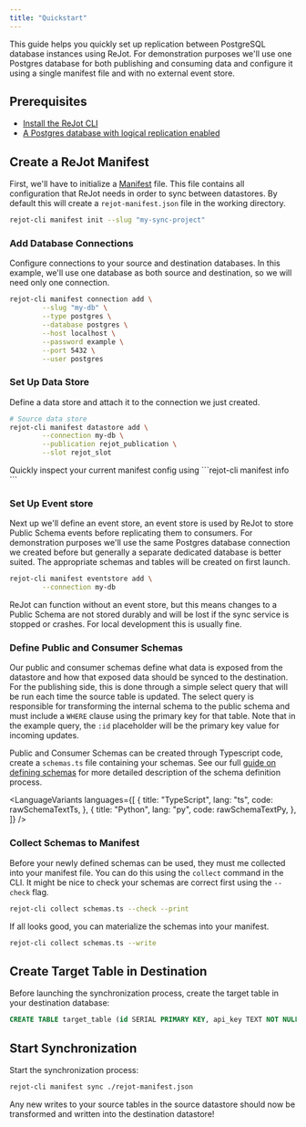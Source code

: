 ```yaml
---
title: "Quickstart"
---
```



This guide helps you quickly set up replication between PostgreSQL database instances using ReJot.
For demonstration purposes we'll use one Postgres database for both publishing and consuming data
and configure it using a single manifest file and with no external event store.

## Prerequisites

- [Install the ReJot CLI](/docs/start/install)
- [A Postgres database with logical replication enabled](/docs/guides/setup-postgres)

## Create a ReJot Manifest

First, we'll have to initialize a [Manifest](/docs/spec/manifest) file. This file contains all
configuration that ReJot needs in order to sync between datastores. By default this will create a
`rejot-manifest.json` file in the working directory.

```bash
rejot-cli manifest init --slug "my-sync-project"
```

### Add Database Connections

Configure connections to your source and destination databases. In this example, we'll use one
database as both source and destination, so we will need only one connection.

```bash
rejot-cli manifest connection add \
        --slug "my-db" \
        --type postgres \
        --database postgres \
        --host localhost \
        --password example \
        --port 5432 \
        --user postgres
```

### Set Up Data Store

Define a data store and attach it to the connection we just created.

```bash
# Source data store
rejot-cli manifest datastore add \
        --connection my-db \
        --publication rejot_publication \
        --slot rejot_slot
```

<Notice type="TIP">
  Quickly inspect your current manifest config using ```rejot-cli manifest info ```
</Notice>

### Set Up Event store

Next up we'll define an event store, an event store is used by ReJot to store Public Schema events
before replicating them to consumers. For demonstration purposes we'll use the same Postgres
database connection we created before but generally a separate dedicated database is better suited.
The appropriate schemas and tables will be created on first launch.

```bash
rejot-cli manifest eventstore add \
        --connection my-db
```

<Notice type="NOTE">
  ReJot can function without an event store, but this means changes to a Public Schema are not
  stored durably and will be lost if the sync service is stopped or crashes. For local development
  this is usually fine.
</Notice>

### Define Public and Consumer Schemas

Our public and consumer schemas define what data is exposed from the datastore and how that exposed
data should be synced to the destination. For the publishing side, this is done through a simple
select query that will be run each time the source table is updated. The select query is responsible
for transforming the internal schema to the public schema and must include a `WHERE` clause using
the primary key for that table. Note that in the example query, the `:id` placeholder will be the
primary key value for incoming updates.

Public and Consumer Schemas can be created through Typescript code, create a `schemas.ts` file
containing your schemas. See our full [guide on defining schemas](/docs/guides/defining-schemas) for
more detailed description of the schema definition process.

<LanguageVariants
  languages={[
    {
      title: "TypeScript",
      lang: "ts",
      code: rawSchemaTextTs,
    },
    {
      title: "Python",
      lang: "py",
      code: rawSchemaTextPy,
    },
  ]}
/>

### Collect Schemas to Manifest

Before your newly defined schemas can be used, they must me collected into your manifest file. You
can do this using the `collect` command in the CLI. It might be nice to check your schemas are
correct first using the `--check` flag.

```bash
rejot-cli collect schemas.ts --check --print
```

If all looks good, you can materialize the schemas into your manifest.

```bash
rejot-cli collect schemas.ts --write
```

## Create Target Table in Destination

Before launching the synchronization process, create the target table in your destination database:

```sql
CREATE TABLE target_table (id SERIAL PRIMARY KEY, api_key TEXT NOT NULL);
```

## Start Synchronization

Start the synchronization process:

```bash
rejot-cli manifest sync ./rejot-manifest.json
```

Any new writes to your source tables in the source datastore should now be transformed and written
into the destination datastore!
